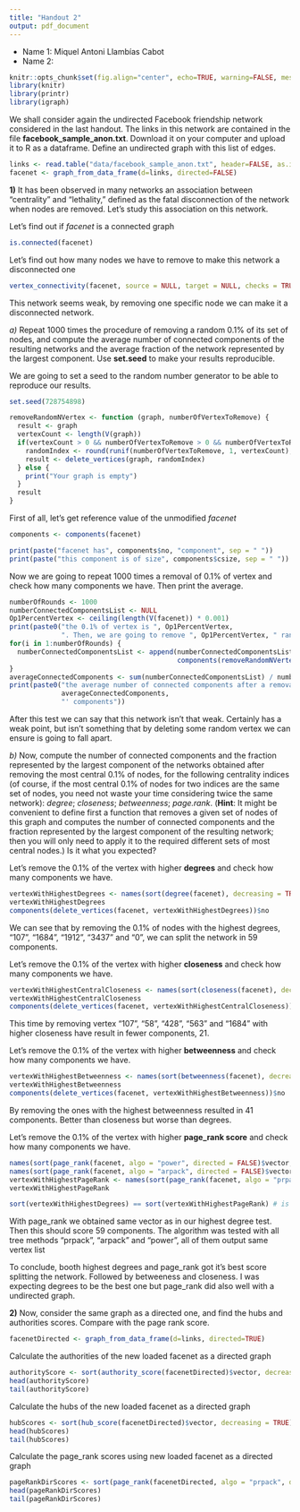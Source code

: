 ```yaml
---
title: "Handout 2"
output: pdf_document
---
```


* Name 1: Miquel Antoni Llambías Cabot
* Name 2:

```r
knitr::opts_chunk$set(fig.align="center", echo=TRUE, warning=FALSE, message=FALSE,autodep = TRUE, cache=FALSE)
library(knitr)
library(printr)
library(igraph)
```

We shall consider again the undirected Facebook friendship network considered in the last handout. The links in this network are contained in the file **facebook_sample_anon.txt**. Download it on your computer and upload it to R as a dataframe. Define an undirected graph with this list of edges.

```r
links <- read.table("data/facebook_sample_anon.txt", header=FALSE, as.is=T)
facenet <- graph_from_data_frame(d=links, directed=FALSE)
```

**1)**  It has been observed in many networks an association between "centrality" and "lethality," defined as the fatal disconnection of the network when nodes are removed. Let's study this association on this network.

Let's find out if *facenet* is a connected graph
```r
is.connected(facenet)
```
Let's find out how many nodes we have to remove to make this network a disconnected one
```r
vertex_connectivity(facenet, source = NULL, target = NULL, checks = TRUE)
```
This network seems weak, by removing one specific node we can make it a disconnected network.

*a)* Repeat 1000 times the procedure of removing a random 0.1% of its set of nodes, and compute the average number of connected components of the resulting networks and the average fraction of the network represented by the largest component. Use **set.seed** to make your results reproducible.

We are going to set a seed to the random number generator to be able to reproduce our results.
```r
set.seed(728754898)
```

```r
removeRandomNVertex <- function (graph, numberOfVertexToRemove) {
  result <- graph
  vertexCount <- length(V(graph))
  if(vertexCount > 0 && numberOfVertexToRemove > 0 && numberOfVertexToRemove <= vertexCount) {
    randomIndex <- round(runif(numberOfVertexToRemove, 1, vertexCount), digits = 0)
    result <- delete_vertices(graph, randomIndex)
  } else {
    print("Your graph is empty")
  }
  result
}
```

First of all, let's get reference value of the unmodified *facenet*
```r
components <- components(facenet)
```
```r
print(paste("facenet has", components$no, "component", sep = " "))
print(paste("this component is of size", components$csize, sep = " "))
```

Now we are going to repeat 1000 times a removal of 0.1% of vertex and check how many components we have. Then print the average.
```r
numberOfRounds <- 1000
numberConnectedComponentsList <- NULL
Op1PercentVertex <- ceiling(length(V(facenet)) * 0.001)
print(paste0("the 0.1% of vertex is ", Op1PercentVertex,
             ". Then, we are going to remove ", Op1PercentVertex, " random nodes each loop"))
for(i in 1:numberOfRounds) {
  numberConnectedComponentsList <- append(numberConnectedComponentsList,
                                          components(removeRandomNVertex(facenet, Op1PercentVertex))$no)
}
averageConnectedComponents <- sum(numberConnectedComponentsList) / numberOfRounds
print(paste0("the average number of connected components after a removal of 0.1% of vertex is '",
             averageConnectedComponents,
             "' components"))
```
After this test we can say that this network isn't that weak. Certainly has a weak point, but isn't something that by deleting some random vertex we can ensure is going to fall apart.

*b)* Now, compute the number of connected components and the fraction represented by the largest component of the networks obtained after removing the most central 0.1% of nodes, for the following centrality indices (of course, if the most central 0.1% of nodes for two indices are the same set of nodes, you need not waste your time considering twice the same network): *degree*; *closeness*; *betweenness*; *page.rank*. (**Hint**: It might be convenient to define first a function that removes a given set of nodes of this graph and computes the number of connected components and the fraction represented by the largest component of the resulting network; then you will only need to apply it to the required different sets of most central nodes.) Is it what you expected?

Let's remove the 0.1% of the vertex with higher **degrees** and check how many components we have.
```r
vertexWithHighestDegrees <- names(sort(degree(facenet), decreasing = TRUE)[1:Op1PercentVertex])
vertexWithHighestDegrees
components(delete_vertices(facenet, vertexWithHighestDegrees))$no
```
We can see that by removing the 0.1% of nodes with the highest degrees, "107", "1684", "1912", "3437" and "0", we can split the network in 59 components.

Let's remove the 0.1% of the vertex with higher **closeness** and check how many components we have.
```r
vertexWithHighestCentralCloseness <- names(sort(closeness(facenet), decreasing = TRUE)[1:Op1PercentVertex])
vertexWithHighestCentralCloseness
components(delete_vertices(facenet, vertexWithHighestCentralCloseness))$no
```
This time by removing vertex "107", "58", "428", "563" and "1684" with higher closeness have result in fewer components, 21.

Let's remove the 0.1% of the vertex with higher **betweenness** and check how many components we have.
```r
vertexWithHighestBetweenness <- names(sort(betweenness(facenet), decreasing = TRUE)[1:Op1PercentVertex])
vertexWithHighestBetweenness
components(delete_vertices(facenet, vertexWithHighestBetweenness))$no
```
By removing the ones with the highest betweenness resulted in 41 components. Better than closeness but worse than degrees.

Let's remove the 0.1% of the vertex with higher **page_rank score** and check how many components we have.
```r
names(sort(page_rank(facenet, algo = "power", directed = FALSE)$vector, decreasing = TRUE)[1:Op1PercentVertex])
names(sort(page_rank(facenet, algo = "arpack", directed = FALSE)$vector, decreasing = TRUE)[1:Op1PercentVertex])
vertexWithHighestPageRank <- names(sort(page_rank(facenet, algo = "prpack", directed = FALSE)$vector, decreasing = TRUE)[1:Op1PercentVertex])
vertexWithHighestPageRank

sort(vertexWithHighestDegrees) == sort(vertexWithHighestPageRank) # is same list as degrees? --> IF all TRUE then yes
```
With page_rank we obtained same vector as in our highest degree test. Then this should score 59 components. The algorithm was tested with all tree methods "prpack", "arpack" and "power", all of them output same vertex list

To conclude, booth highest degrees and page_rank got it's best score splitting the network. Followed by betweeness and closeness.
I was expecting degrees to be the best one but page_rank did also well with a undirected graph.

**2)** Now, consider the same graph as a directed one, and find the hubs and authorities scores. Compare with the page rank score.

```r
facenetDirected <- graph_from_data_frame(d=links, directed=TRUE)
```

Calculate the authorities of the new loaded facenet as a directed graph
```r
authorityScore <- sort(authority_score(facenetDirected)$vector, decreasing = TRUE)
head(authorityScore)
tail(authorityScore)
```
Calculate the hubs of the new loaded facenet as a directed graph
```r
hubScores <- sort(hub_score(facenetDirected)$vector, decreasing = TRUE)
head(hubScores)
tail(hubScores)
```
Calculate the page_rank scores using new loaded facenet as a directed graph
```r
pageRankDirScores <- sort(page_rank(facenetDirected, algo = "prpack", directed = TRUE)$vector, decreasing = TRUE)
head(pageRankDirScores)
tail(pageRankDirScores)
```
